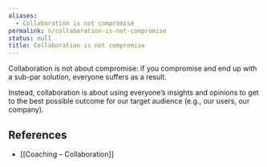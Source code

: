 ```yaml
---
aliases:
  - Collaboration is not compromise
permalink: n/collaboration-is-not-compromise
status: null
title: Collaboration is not compromise
---
```

Collaboration is not about compromise: if you compromise and end up with a sub-par solution, everyone suffers as a result.

Instead, collaboration is about using everyone’s insights and opinions to get to the best possible outcome for our target audience (e.g., our users, our company).

## References

- [[Coaching – Collaboration]]
